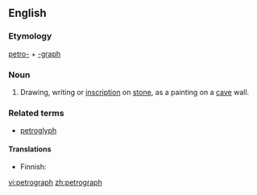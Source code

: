 ==English==

===Etymology===
[[petro-]] + [[-graph]]

===Noun===
{{en-noun}}

# Drawing, writing or [[inscription]] on [[stone]], as a painting on a [[cave]] wall.

===Related terms===
* [[petroglyph]]

====Translations====
{{rfc-level|Translations at L4+ not in L3 POS section (AutoFormat would have corrected level of Related terms)}}
{{top}}
* Finnish: {{t-|fi|kalliopiirros}}
{{mid}}
{{bottom}}

[[vi:petrograph]]
[[zh:petrograph]]
